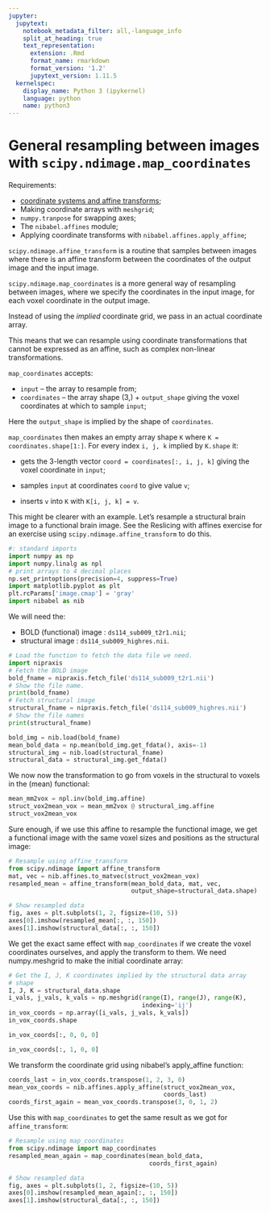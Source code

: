 ```yaml
---
jupyter:
  jupytext:
    notebook_metadata_filter: all,-language_info
    split_at_heading: true
    text_representation:
      extension: .Rmd
      format_name: rmarkdown
      format_version: '1.2'
      jupytext_version: 1.11.5
  kernelspec:
    display_name: Python 3 (ipykernel)
    language: python
    name: python3
---
```


# General resampling between images with `scipy.ndimage.map_coordinates`

Requirements:

* [coordinate systems and affine transforms](http://nipy.org/nibabel/coordinate_systems.html);
* Making coordinate arrays with `meshgrid`;
* `numpy.tranpose` for swapping axes;
* The `nibabel.affines` module;
* Applying coordinate transforms with `nibabel.affines.apply_affine`;

<!-- see coordinate_board.jpg for diagram needed about here. -->
`scipy.ndimage.affine_transform` is a routine that samples between images where
there is an affine transform between the coordinates of the output image and
the input image.

`scipy.ndimage.map_coordinates` is a more general way of resampling between
images, where we specify the coordinates in the input image, for each voxel
coordinate in the output image.

Instead of using the *implied* coordinate grid, we pass in an actual
coordinate array.

This means that we can resample using coordinate transformations that cannot
be expressed as an affine, such as complex non-linear transformations.

`map_coordinates` accepts:

* `input` – the array to resample from;
* `coordinates` – the array shape (3,) + `output_shape` giving the
  voxel coordinates at which to sample `input`;

Here the `output_shape` is implied by the shape of `coordinates`.

`map_coordinates` then makes an empty array shape `K` where `K =
coordinates.shape[1:]`. For every index `i, j, k` implied by `K.shape`
it:

* gets the 3-length vector `coord = coordinates[:, i, j, k]` giving the
  voxel coordinate in `input`;

* samples `input` at coordinates `coord` to give value `v`;

* inserts `v` into `K` with `K[i, j, k] = v`.

This might be clearer with an example. Let’s resample a structural brain image
to a functional brain image.   See the Reslicing with affines exercise for
an exercise using `scipy.ndimage.affine_transform` to do this.

```python
#: standard imports
import numpy as np
import numpy.linalg as npl
# print arrays to 4 decimal places
np.set_printoptions(precision=4, suppress=True)
import matplotlib.pyplot as plt
plt.rcParams['image.cmap'] = 'gray'
import nibabel as nib
```

We will need the:

* BOLD (functional) image : `ds114_sub009_t2r1.nii`;
* structural image : `ds114_sub009_highres.nii`.

```python
# Load the function to fetch the data file we need.
import nipraxis
# Fetch the BOLD image
bold_fname = nipraxis.fetch_file('ds114_sub009_t2r1.nii')
# Show the file name.
print(bold_fname)
# Fetch structural image
structural_fname = nipraxis.fetch_file('ds114_sub009_highres.nii')
# Show the file names
print(structural_fname)
```

```python
bold_img = nib.load(bold_fname)
mean_bold_data = np.mean(bold_img.get_fdata(), axis=-1)
structural_img = nib.load(structural_fname)
structural_data = structural_img.get_fdata()
```

We now now the transformation to go from voxels in the structural to voxels in
the (mean) functional:

```python
mean_mm2vox = npl.inv(bold_img.affine)
struct_vox2mean_vox = mean_mm2vox @ structural_img.affine
struct_vox2mean_vox
```

Sure enough, if we use this affine to resample the functional image, we get a
functional image with the same voxel sizes and positions as the structural
image:

```python
# Resample using affine_transform
from scipy.ndimage import affine_transform
mat, vec = nib.affines.to_matvec(struct_vox2mean_vox)
resampled_mean = affine_transform(mean_bold_data, mat, vec,
                                  output_shape=structural_data.shape)
```

```python
# Show resampled data
fig, axes = plt.subplots(1, 2, figsize=(10, 5))
axes[0].imshow(resampled_mean[:, :, 150])
axes[1].imshow(structural_data[:, :, 150])
```

We get the exact same effect with `map_coordinates` if we create the voxel
coordinates ourselves, and apply the transform to them.  We need
numpy.meshgrid to make the initial coordinate array:

```python
# Get the I, J, K coordinates implied by the structural data array
# shape
I, J, K = structural_data.shape
i_vals, j_vals, k_vals = np.meshgrid(range(I), range(J), range(K),
                                     indexing='ij')
in_vox_coords = np.array([i_vals, j_vals, k_vals])
in_vox_coords.shape
```

```python
in_vox_coords[:, 0, 0, 0]
```

```python
in_vox_coords[:, 1, 0, 0]
```

<!-- rewrite using reshape, mat vec -->
We transform the coordinate grid using nibabel’s apply_affine function:

```python
coords_last = in_vox_coords.transpose(1, 2, 3, 0)
mean_vox_coords = nib.affines.apply_affine(struct_vox2mean_vox,
                                           coords_last)
coords_first_again = mean_vox_coords.transpose(3, 0, 1, 2)
```

Use this with `map_coordinates` to get the same result as we got for
`affine_transform`:

```python
# Resample using map_coordinates
from scipy.ndimage import map_coordinates
resampled_mean_again = map_coordinates(mean_bold_data,
                                       coords_first_again)
```

```python
# Show resampled data
fig, axes = plt.subplots(1, 2, figsize=(10, 5))
axes[0].imshow(resampled_mean_again[:, :, 150])
axes[1].imshow(structural_data[:, :, 150])
```

